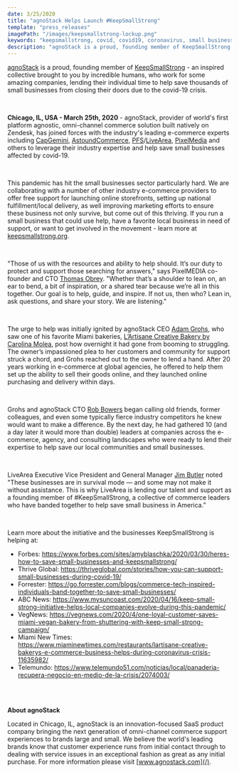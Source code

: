 ```yaml
---
date: 3/25/2020
title: "agnoStack Helps Launch #KeepSmallStrong"
template: "press_releases"
imagePath: "/images/keepsmallstrong-lockup.png"
keywords: "keepsmallstrong, covid, covid19, coronavirus, small business, saveasmallbusiness"
description: "agnoStack is a proud, founding member of KeepSmallStrong - an inspired collective brought to you by incredible humans, who work for some amazing companies, lending their individual time to help save thousands of small businesses from closing their doors due to the covid-19 crisis."
---
```


[agnoStack](/) is a proud, founding member of <a href="https://keepsmallstrong.org" target="_blank">KeepSmallStrong</a> - an inspired collective brought to you by incredible humans, who work for some amazing companies, lending their individual time to help save thousands of small businesses from closing their doors due to the covid-19 crisis.

<br/>

__Chicago, IL, USA - March 25th, 2020__ - agnoStack, provider of world's first platform agnostic, omni-channel commerce solution built natively on Zendesk, has joined forces with the industry's leading e-commerce experts including <a href="https://www.capgemini.com/us-en/" target="_blank">CapGemini</a>, <a href="https://astoundcommerce.com/" target="_blank">AstoundCommerce</a>, <a href="https://www.pfscommerce.com/" target="_blank">PFS</a>/<a href="https://www.liveareacx.com/" target="_blank">LiveArea</a>, <a href="https://www.pixelmedia.com/" target="_blank">PixelMedia</a> and others to leverage their industry expertise and help save small businesses affected by covid-19.

<br/>

This pandemic has hit the small businesses sector particularly hard. We are collaborating with a number of other industry e-commerce providers to offer free support for launching online storefronts, setting up national fulfillment/local delivery, as well improving marketing efforts to ensure these business not only survive, but come out of this thriving. If you run a small business that could use help, have a favorite local business in need of support, or want to get involved in the movement - learn more at <a href="https://keepsmallstrong.org" target="_blank">keepsmallstrong.org</a>.

<br/>

"Those of us with the resources and ability to help should. It’s our duty to protect and support those searching for answers," says PixelMEDIA co-founder and CTO <a href="https://www.linkedin.com/in/thomasobrey/" target="_blank">Thomas Obrey</a>. "Whether that’s a shoulder to lean on, an ear to bend, a bit of inspiration, or a shared tear because we’re all in this together. Our goal is to help, guide, and inspire. If not us, then who? Lean in, ask questions, and share your story. We are listening."

<br/>

The urge to help was initially ignited by agnoStack CEO <a href="https://www.linkedin.com/in/adamgrohs/" target="_blank">Adam Grohs</a>, who saw one of his favorite Miami bakeries, <a href="https://www.lartisanebakery.com/" target="_blank">L’Artisane Creative Bakery by Carolina Molea</a>, post how overnight it had gone from booming to struggling. The owner’s impassioned plea to her customers and community for support struck a chord, and Grohs reached out to the owner to lend a hand. After 20 years working in e-commerce at global agencies, he offered to help them set up the ability to sell their goods online, and they launched online purchasing and delivery within days.

<br/>

Grohs and agnoStack CTO <a href="https://www.linkedin.com/in/rob-bowers-72516422" target="_blank">Rob Bowers</a> began calling old friends, former colleagues, and even some typically fierce industry competitors he knew would want to make a difference. By the next day, he had gathered 10 (and a day later it would more than double) leaders at companies across the e-commerce, agency, and consulting landscapes who were ready to lend their expertise to help save our local communities and small businesses.

<br/>

LiveArea Executive Vice President and General Manager <a href="https://www.linkedin.com/in/jibutler/" target="_blank">Jim Butler</a> noted "These businesses are in survival mode — and some may not make it without assistance. This is why LiveArea is lending our talent and support as a founding member of #KeepSmallStrong, a collective of commerce leaders who have banded together to help save small business in America.”

<br/>

Learn more about the initiative and the businesses KeepSmallStrong is helping at:
* Forbes: <a href="https://www.forbes.com/sites/amyblaschka/2020/03/30/heres-how-to-save-small-businesses-and-keepsmallstrong/" target="_blank">https://www.forbes.com/sites/amyblaschka/2020/03/30/heres-how-to-save-small-businesses-and-keepsmallstrong/</a>
* Thrive Global: <a href="https://thriveglobal.com/stories/how-you-can-support-small-businesses-during-covid-19/" target="_blank">https://thriveglobal.com/stories/how-you-can-support-small-businesses-during-covid-19/</a>
* Forrester: <a href="https://go.forrester.com/blogs/commerce-tech-inspired-individuals-band-together-to-save-small-businesses/" target="_blank">https://go.forrester.com/blogs/commerce-tech-inspired-individuals-band-together-to-save-small-businesses/</a>
* ABC News: <a href="https://www.mysuncoast.com/2020/04/16/keep-small-strong-initiative-helps-local-companies-evolve-during-this-pandemic/" target="_blank">https://www.mysuncoast.com/2020/04/16/keep-small-strong-initiative-helps-local-companies-evolve-during-this-pandemic/</a>
* VegNews: <a href="https://vegnews.com/2020/4/one-loyal-customer-saves-miami-vegan-bakery-from-shuttering-with-keep-small-strong-campaign/" target="_blank">https://vegnews.com/2020/4/one-loyal-customer-saves-miami-vegan-bakery-from-shuttering-with-keep-small-strong-campaign/</a>
* Miami New Times: <a href="https://www.miaminewtimes.com/restaurants/lartisane-creative-bakerys-e-commerce-business-helps-during-coronavirus-crisis-11635982/" target="_blank">https://www.miaminewtimes.com/restaurants/lartisane-creative-bakerys-e-commerce-business-helps-during-coronavirus-crisis-11635982/</a>
* Telemundo: <a href="https://www.telemundo51.com/noticias/local/panaderia-recupera-negocio-en-medio-de-la-crisis/2074003/" target="_blank">https://www.telemundo51.com/noticias/local/panaderia-recupera-negocio-en-medio-de-la-crisis/2074003/</a>

<br/>
<br/>

__About agnoStack__

Located in Chicago, IL, agnoStack is an innovation-focused SaaS product company bringing the next generation of omni-channel commerce support experiences to brands large and small. We believe the world's leading brands know that customer experience runs from initial contact through to dealing with service issues in an exceptional fashion as great as any initial purchase. For more information please visit [www.agnostack.com](/).
